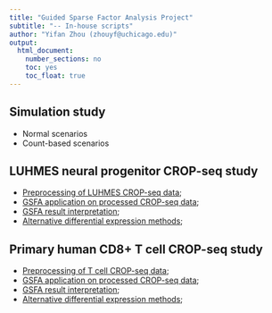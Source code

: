 ```yaml
---
title: "Guided Sparse Factor Analysis Project"
subtitle: "-- In-house scripts"
author: "Yifan Zhou (zhouyf@uchicago.edu)"
output:
  html_document:
    number_sections: no
    toc: yes
    toc_float: true
---
```


## Simulation study

* Normal scenarios  
* Count-based scenarios

## LUHMES neural progenitor CROP-seq study

* [Preprocessing of LUHMES CROP-seq data](preprocess_LUHMES.html);  
* [GSFA application on processed CROP-seq data](run_gsfa_LUHMES.html);  
* [GSFA result interpretation](interpret_gsfa_LUHMES.html);  
* [Alternative differential expression methods](DE_alternatives_LUHMES.html);

## Primary human CD8+ T cell CROP-seq study

* [Preprocessing of T cell CROP-seq data](preprocess_TCells.html);  
* [GSFA application on processed CROP-seq data](run_gsfa_TCells.html);  
* [GSFA result interpretation](interpret_gsfa_TCells.html);
* [Alternative differential expression methods](DE_alternatives_TCells.html);
